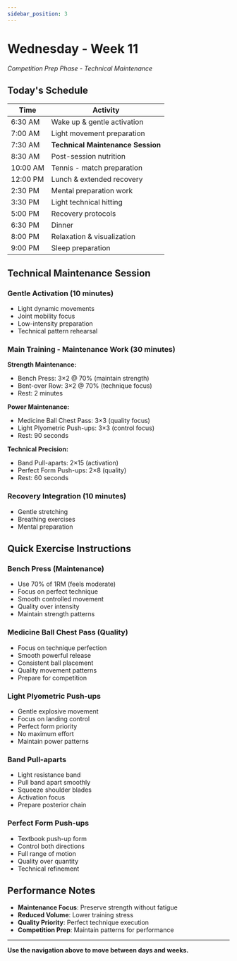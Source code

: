 ```yaml
---
sidebar_position: 3
---
```



<WorkoutNav weekNumber={11} />

# Wednesday - Week 11

_Competition Prep Phase - Technical Maintenance_

## Today's Schedule

| Time | Activity |
|------|----------|
| 6:30 AM | Wake up & gentle activation |
| 7:00 AM | Light movement preparation |
| 7:30 AM | **Technical Maintenance Session** |
| 8:30 AM | Post-session nutrition |
| 10:00 AM | Tennis - match preparation |
| 12:00 PM | Lunch & extended recovery |
| 2:30 PM | Mental preparation work |
| 3:30 PM | Light technical hitting |
| 5:00 PM | Recovery protocols |
| 6:30 PM | Dinner |
| 8:00 PM | Relaxation & visualization |
| 9:00 PM | Sleep preparation |

## Technical Maintenance Session

### Gentle Activation (10 minutes)
- Light dynamic movements
- Joint mobility focus
- Low-intensity preparation
- Technical pattern rehearsal

### Main Training - Maintenance Work (30 minutes)

**Strength Maintenance:**
- Bench Press: 3×2 @ 70% (maintain strength)
- Bent-over Row: 3×2 @ 70% (technique focus)
- Rest: 2 minutes

**Power Maintenance:**
- Medicine Ball Chest Pass: 3×3 (quality focus)
- Light Plyometric Push-ups: 3×3 (control focus)
- Rest: 90 seconds

**Technical Precision:**
- Band Pull-aparts: 2×15 (activation)
- Perfect Form Push-ups: 2×8 (quality)
- Rest: 60 seconds

### Recovery Integration (10 minutes)
- Gentle stretching
- Breathing exercises
- Mental preparation

## Quick Exercise Instructions

### Bench Press (Maintenance)
- Use 70% of 1RM (feels moderate)
- Focus on perfect technique
- Smooth controlled movement
- Quality over intensity
- Maintain strength patterns

### Medicine Ball Chest Pass (Quality)
- Focus on technique perfection
- Smooth powerful release
- Consistent ball placement
- Quality movement patterns
- Prepare for competition

### Light Plyometric Push-ups
- Gentle explosive movement
- Focus on landing control
- Perfect form priority
- No maximum effort
- Maintain power patterns

### Band Pull-aparts
- Light resistance band
- Pull band apart smoothly
- Squeeze shoulder blades
- Activation focus
- Prepare posterior chain

### Perfect Form Push-ups
- Textbook push-up form
- Control both directions
- Full range of motion
- Quality over quantity
- Technical refinement

## Performance Notes
- **Maintenance Focus**: Preserve strength without fatigue
- **Reduced Volume**: Lower training stress
- **Quality Priority**: Perfect technique execution
- **Competition Prep**: Maintain patterns for performance

---

**Use the navigation above to move between days and weeks.**
